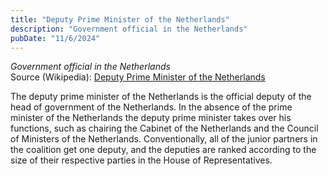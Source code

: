 ```yaml
---
title: "Deputy Prime Minister of the Netherlands"
description: "Government official in the Netherlands"
pubDate: "11/6/2024"
---
```


*Government official in the Netherlands*  
Source (Wikipedia): [Deputy Prime Minister of the Netherlands][1]

The deputy prime minister of the Netherlands is the official deputy of the head of government of the Netherlands. In the absence of the prime minister of the Netherlands the deputy prime minister takes over his functions, such as chairing the Cabinet of the Netherlands and the Council of Ministers of the Netherlands. Conventionally, all of the junior partners in the coalition get one deputy, and the deputies are ranked according to the size of their respective parties in the House of Representatives.

[1]: https://en.wikipedia.org/wiki/Deputy_Prime_Minister_of_the_Netherlands
